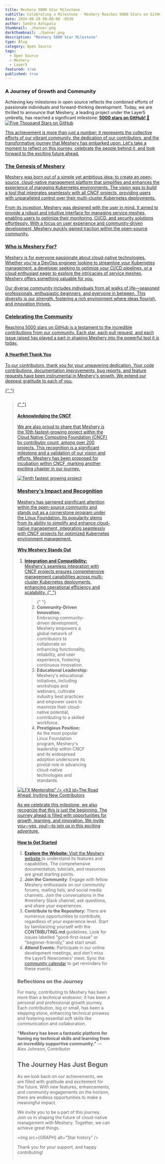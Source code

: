 ```yaml
---
title: Meshery 5000 Star Milestone
subtitle: Celebrating a Milestone - Meshery Reaches 5000 Stars on GitHub!
date: 2024-06-20 08:00:00 -0530
author: Sandra Ashipala
thumbnail: ./banner.png
darkthumbnail: ./banner.png
description: "Meshery 5000 Star Milestone"
type: Blog
category: Open Source
tags:
  - Open Source
  - Meshery
  - Layer5
featured: true
published: true
---
```




<BlogWrapper>


###  A Journey of Growth and Community

<p>
Achieving key milestones in open source reflects the combined efforts of passionate individuals and forward-thinking development. Today, we are thrilled to announce that Meshery, a leading project under the Layer5 umbrella, has reached a significant milestone: <strong> <a href="https://github.com/layer5io/meshery"> 5000 stars on GitHub!  </strong> 🌟

<img src={STAR} alt="Five Thousand Stars on GitHub" />

This achievement is more than just a number; it represents the collective efforts of our vibrant community, the dedication of our contributors, and the transformative journey that Meshery has embarked upon. Let's take a moment to reflect on this journey, celebrate the people behind it, and look forward to the exciting future ahead.
</p>

### The Genesis of Meshery

<p>
Meshery was born out of a simple yet ambitious idea: to create an open-source, cloud-native management platform that simplifies and enhances the experience of managing Kubernetes environments. The vision was to build a tool that integrates seamlessly with all CNCF projects, providing users with unparalleled control over their multi-cluster Kubernetes deployments. </p>

<p>
From its inception, Meshery was designed with the user in mind. It aimed to provide a robust and intuitive interface for managing service meshes, enabling users to optimize their monitoring, CI/CD, and security solutions effortlessly. With a focus on user experience and community-driven development, Meshery quickly gained traction within the open-source community.
</p>

### Who is Meshery For?

<p>
Meshery is for everyone passionate about cloud-native technologies. Whether you're a DevOps engineer looking to streamline your Kubernetes management, a developer seeking to optimize your CI/CD pipelines, or a cloud enthusiast eager to explore the intricacies of service meshes, Meshery offers something valuable for you. </p>

<p>
Our diverse community includes individuals from all walks of life—seasoned professionals, enthusiastic beginners, and everyone in between. This diversity is our strength, fostering a rich environment where ideas flourish, and innovation thrives.
</p>

### Celebrating the Community

<p>
Reaching 5000 stars on GitHub is a testament to the incredible contributions from our community. Each star, each pull request, and each issue raised has played a part in shaping Meshery into the powerful tool it is today. </p>

#### A Heartfelt Thank You

<p>
To our contributors, thank you for your unwavering dedication. Your code contributions, documentation improvements, bug reports, and feature requests have been instrumental in Meshery's growth. We extend our deepest gratitude to each of you. 

{" "}
  <Blockquote
	style="float:left;width:60%;"
	quote="It was an intuitive experience to visually place and configure various components saving the time of going through 10 different YAML files"
	person="Deepak Dinesh, MeshMap User"
  />{" "}

</p>


#### Acknowledging the CNCF

<p>
We are also proud to share that Meshery is the 10th fastest-growing project within the Cloud Native Computing Foundation (CNCF) by contributor count, among over 200 projects. This recognition is a significant milestone and a validation of our vision and efforts. Meshery has been proposed for incubation within CNCF, marking another exciting chapter in our journey.
</p>

<img src={STATS} alt="Tenth fastest growing project" />

### Meshery's Impact and Recognition
Meshery has garnered significant attention within the open-source community and stands out as a cornerstone program under the Linux Foundation. Its popularity stems from its ability to simplify and enhance cloud-native management, integrating seamlessly with CNCF projects for optimized Kubernetes environment management.
#### Why Meshery Stands Out

<ol type="1">
<li><strong>Integration and Compatibility:</li></strong> Meshery's seamless integration with CNCF projects ensures comprehensive management capabilities across multi-cluster Kubernetes deployments, enhancing operational efficiency and scalability.
{" "}
  <Blockquote
	style="float:left;width:60%;"
	quote="With a goal to bring workload identity and attestation to all service meshes, HPE Security Engineering uses the Meshery Docker Extension to deploy their service mesh of choice and test the performance of our SPIFFE and SPIRE-based identity solution."
	person="Maximiliano Churichi, Software Engineer at HPE"
  />{" "}
<li><strong>Community-Driven Innovation:</li></strong>  Embracing community-driven development, Meshery empowers a global network of contributors to collaborate on enhancing functionality, reliability, and user experience, fostering continuous innovation.
<li><strong>Educational Leadership:</li></strong>  Meshery's educational initiatives, including workshops and webinars, cultivate industry best practices and empower users to maximize their cloud-native potential, contributing to a skilled workforce.
<li><strong>Prestigious Position:</li></strong> As the most popular Linux Foundation program, Meshery's leadership within CNCF and its widespread adoption underscore its pivotal role in advancing cloud-native technologies and standards.
</ol>
<img src={LFX} alt="LFX Mentorship” />


### The Road Ahead: Inviting New Contributors

<p>
As we celebrate this milestone, we also recognize that this is just the beginning. The journey ahead is filled with opportunities for growth, learning, and innovation. We invite you—yes, you!—to join us in this exciting adventure. </p>

#### How to Get Started

<ol type="1">
<li><strong> Explore the Website: </strong> Visit the <a href="https://meshery.io"> Meshery website </a>  to understand its features and capabilities. The comprehensive documentation, tutorials, and resources are great starting points.

<li><strong> Join the Community</strong>: Engage with fellow Meshery enthusiasts on our community forums, mailing lists, and social media channels. Join the conversations in the #meshery Slack channel, ask questions, and share your experiences.

<li><strong> Contribute to the Repository:</strong> There are numerous opportunities to contribute, regardless of your experience level. Start by familiarizing yourself with the <a https://github.com/layer5io/meshery/blob/master/CONTRIBUTING.md> CONTRIBUTING.md </a> guidelines. Look for issues labelled "good-first-issue" or "beginner-friendly," and start small.

<li><strong> Attend Events:</strong> Participate in our online development meetings, and don't miss the Layer5 Newcomers' meet. Sync the <a href="https://layer5.io/community/calendar">community calendar</a> to get reminders for these events. </ol>

### Reflections on the Journey

<p>
For many, contributing to Meshery has been more than a technical endeavor; it has been a personal and professional growth journey. Each contribution, big or small, has been a stepping stone, enhancing technical prowess and fostering essential soft skills like communication and collaboration. </p>

<strong>"Meshery has been a fantastic platform for honing my technical skills and learning from an incredibly supportive community."</strong>
— Alex Johnson, Contributor

## The Journey Has Just Begun

<p>
As we look back on our achievements, we are filled with gratitude and excitement for the future. With new features, enhancements, and community engagements on the horizon, there are endless opportunities to make a meaningful impact. </p>
<p>
We invite you to be a part of this journey. Join us in shaping the future of cloud-native management with Meshery. Together, we can achieve great things. </p>

<img src={GRAPH} alt="Star history” />

<p>
Thank you for your support, and happy contributing! </p>

</BlogWrapper>
